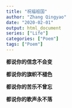 ```yaml
---
title: "祝福祖国"
author: "Zhang Qingyao"
date: "2020-02-01"
output: html_document
series: ["Life"]
categories: ["Poem"]
tags: ["Poem"]
---
```


**都说你的信念不会变**

**都说你的旗帜不褪色**

**都说你的苦乐不曾忘**

**都说你的歌声永不落**